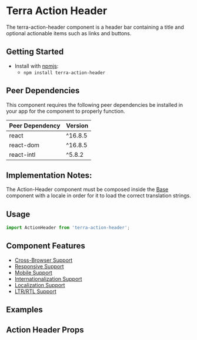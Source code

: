 


<Badge />

# Terra Action Header

The terra-action-header component is a header bar containing a title and optional actionable items such as links and buttons.

## Getting Started

- Install with [npmjs](https://www.npmjs.com):
  - `npm install terra-action-header`

<!-- AUTO-GENERATED-CONTENT:START Peer Dependencies -->
## Peer Dependencies

This component requires the following peer dependencies be installed in your app for the component to properly function.

| Peer Dependency | Version |
|-|-|
| react | ^16.8.5 |
| react-dom | ^16.8.5 |
| react-intl | ^5.8.2 |

<!-- AUTO-GENERATED-CONTENT:END -->

## Implementation Notes:
The Action-Header component must be composed inside the [Base][1] component with a locale in order for it to load the correct translation strings.

[1]: https://github.com/cerner/terra-core/tree/main/packages/terra-base/src/terra-dev-site/doc/base/Base.1.doc.mdx

## Usage

```jsx
import ActionHeader from 'terra-action-header';
```

## Component Features

* [Cross-Browser Support](https://engineering.cerner.com/terra-ui/about/terra-ui/component-standards#cross-browser-support)
* [Responsive Support](https://engineering.cerner.com/terra-ui/about/terra-ui/component-standards#responsive-support)
* [Mobile Support](https://engineering.cerner.com/terra-ui/about/terra-ui/component-standards#mobile-support)
* [Internationalization Support](https://engineering.cerner.com/terra-ui/about/terra-ui/component-standards#internationalization-i18n)
* [Localization Support](https://engineering.cerner.com/terra-ui/about/terra-ui/component-standards#internationalization-i18n)
* [LTR/RTL Support](https://engineering.cerner.com/terra-ui/about/terra-ui/component-standards#ltr--rtl)

## Examples
<DefaultActionHeader />
<BackActionHeader />
<CloseActionHeader />
<BackCloseActionHeader />
<BackPreviousNextCloseActionHeader />
<MaximizeCloseActionHeader />
<MinimizeCustomButtonActionHeader />
<LongWrappingTextHeader />

## Action Header Props

<ActionHeaderPropsTable />